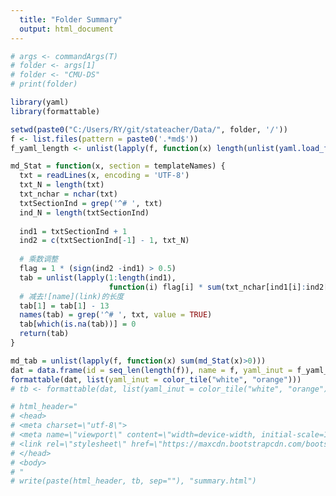 ```yaml
---
  title: "Folder Summary"
  output: html_document
---
```


```r
# args <- commandArgs(T)
# folder <- args[1]
# folder <- "CMU-DS"
# print(folder)

library(yaml)
library(formattable)

setwd(paste0("C:/Users/RY/git/stateacher/Data/", folder, '/'))
f <- list.files(pattern = paste0('.*md$'))
f_yaml_length <- unlist(lapply(f, function(x) length(unlist(yaml.load_file(x)))))

md_Stat = function(x, section = templateNames) {
  txt = readLines(x, encoding = 'UTF-8')
  txt_N = length(txt)
  txt_nchar = nchar(txt)
  txtSectionInd = grep('^# ', txt)
  ind_N = length(txtSectionInd)
  
  ind1 = txtSectionInd + 1
  ind2 = c(txtSectionInd[-1] - 1, txt_N)
  
  # 乘数调整
  flag = 1 * (sign(ind2 -ind1) > 0.5)   
  tab = unlist(lapply(1:length(ind1), 
                      function(i) flag[i] * sum(txt_nchar[ind1[i]:ind2[i]])))
  # 减去![name](link)的长度
  tab[1] = tab[1] - 13
  names(tab) = grep('^# ', txt, value = TRUE)
  tab[which(is.na(tab))] = 0
  return(tab)
}

md_tab = unlist(lapply(f, function(x) sum(md_Stat(x)>0)))
dat = data.frame(id = seq_len(length(f)), name = f, yaml_inut = f_yaml_length, md_input = md_tab)
formattable(dat, list(yaml_inut = color_tile("white", "orange")))
# tb <- formattable(dat, list(yaml_inut = color_tile("white", "orange")))

# html_header="
# <head>
# <meta charset=\"utf-8\">
# <meta name=\"viewport\" content=\"width=device-width, initial-scale=1\">
# <link rel=\"stylesheet\" href=\"https://maxcdn.bootstrapcdn.com/bootstrap/3.3.7/css/bootstrap.min.css\">
# </head>
# <body>
# "
# write(paste(html_header, tb, sep=""), "summary.html")
```
